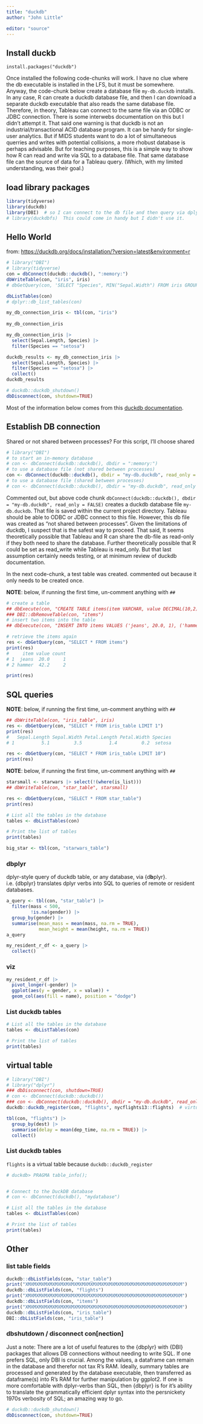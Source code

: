 ```yaml
---
title: "duckdb"
author: "John Little"

editor: "source"
---
```


## Install duckb

`install.packages("duckdb")`

Once installed the following code-chunks will work. I have no clue where the db executable is installed in the LFS, but it must be somewhere. Anyway, the code-chunk below create a database file `my-db.duckdb` installs. In any case, R can create a duckdb database file, and then I can download a separate duckdb executable that also reads the same database file. Therefore, in theory, Tableau can connect to the same file via an ODBC or JDBC connection. There is some interwebs documentation on this but I didn't attempt it. That said one warning is that duckdb is not an industrial/transactional ACID database program. It can be handy for single-user analytics. But if MIDS students want to do a lot of simultaneous querries and writes with potential collisions, a more rhobust database is perhaps advisable. But for teaching purposes, this is a simple way to show how R can read and write via SQL to a database file. That same database file can the source of data for a Tableau query. (Which, with my limited understanding, was their goal.)

## load library packages

```r
library(tidyverse)
library(duckdb)
library(DBI)  # so I can connect to the db file and then query via dplyr verbs
# library(duckdbfs)  This could come in handy but I didn't use it.

```

## Hello World

from: <https://duckdb.org/docs/installation/?version=latest&environment=r>

```r
# library("DBI")
# library(tidyverse)
con = dbConnect(duckdb::duckdb(), ":memory:")
dbWriteTable(con, "iris", iris)
# dbGetQuery(con, 'SELECT "Species", MIN("Sepal.Width") FROM iris GROUP BY "Species"')

dbListTables(con)
# dplyr::db_list_tables(con)

my_db_connection_iris <- tbl(con, "iris")
  
my_db_connection_iris

my_db_connection_iris |> 
  select(Sepal.Length, Species) |> 
  filter(Species == "setosa")

duckdb_results <- my_db_connection_iris |> 
  select(Sepal.Length, Species) |> 
  filter(Species == "setosa") |> 
  collect()
duckdb_results

# duckdb::duckdb_shutdown()
dbDisconnect(con, shutdown=TRUE)
```

Most of the information below comes from this [duckdb documentation](https://duckdb.org/docs/archive/0.8.1/api/r).

## Establish DB connection

Shared or not shared between processes? For this script, I'll choose shared

```r
# library("DBI")
# to start an in-memory database
# con <- dbConnect(duckdb::duckdb(), dbdir = ":memory:")
# to use a database file (not shared between processes)
con <- dbConnect(duckdb::duckdb(), dbdir = "my-db.duckdb", read_only = FALSE)
# to use a database file (shared between processes)
# con <- dbConnect(duckdb::duckdb(), dbdir = "my-db.duckdb", read_only = TRUE)
```

Commented out, but above code chunk `dbConnect(duckdb::duckdb(), dbdir = "my-db.duckdb", read_only = FALSE)` creates a duckdb database file `my-db.duckdb`. That file is saved within the current project directory. Tableau should be able to ODBC or JDBC connect to this file. However, this db file was created as "not shared between processes". Given the limitations of duckdb, I suspect that is the safest way to proceed. That said, It seems theoretically possible that Tableau and R can share the db-file as read-only if they both need to share the database. Further theoretically possible that R could be set as read_write while Tableau is read_only. But that last assumption certainly needs testing, or at minimum review of duckdb documentation.

In the next code-chunk, a test table was created. commented out because it only needs to be created once.

**NOTE**: below, if running the first time, un-comment anything with `##`

```r
# create a table
## dbExecute(con, "CREATE TABLE items(item VARCHAR, value DECIMAL(10,2), count INTEGER)")
### DBI::dbRemoveTable(con, "items")
# insert two items into the table
## dbExecute(con, "INSERT INTO items VALUES ('jeans', 20.0, 1), ('hammer', 42.2, 2)")

# retrieve the items again
res <- dbGetQuery(con, "SELECT * FROM items")
print(res)
#     item value count
# 1  jeans  20.0     1
# 2 hammer  42.2     2
```

```r
print(res)
```

## SQL queries

**NOTE**: below, if running the first time, un-comment anything with `##`

```r
## dbWriteTable(con, "iris_table", iris)
res <- dbGetQuery(con, "SELECT * FROM iris_table LIMIT 1")
print(res)
#   Sepal.Length Sepal.Width Petal.Length Petal.Width Species
# 1          5.1         3.5          1.4         0.2  setosa
```

```r

res <- dbGetQuery(con, "SELECT * FROM iris_table LIMIT 10")
print(res)
```

**NOTE**: below, if running the first time, un-comment anything with `##`

```r
starsmall <- starwars |> select(!(where(is_list)))
## dbWriteTable(con, "star_table", starsmall)
```

```r
res <- dbGetQuery(con, "SELECT * FROM star_table")
print(res)


```

```r
# List all the tables in the database
tables <- dbListTables(con)

# Print the list of tables
print(tables)
```

```r
big_star <- tbl(con, "starwars_table")
```

### dbplyr

dplyr-style query of duckdb table, or any database, via {d**b**plyr}. i.e. {dbplyr} translates dplyr verbs into SQL to queries of remote or resident databases.

```r
a_query <- tbl(con, "star_table") |>
  filter(mass < 500,
         !is.na(gender)) |> 
  group_by(gender) |>
  summarise(mean_mass = mean(mass, na.rm = TRUE), 
            mean_height = mean(height, na.rm = TRUE)) 
a_query

my_resident_r_df <- a_query |>
  collect()
```

### viz

```r
my_resident_r_df |>
  pivot_longer(-gender) |> 
  ggplot(aes(y = gender, x = value)) +
  geom_col(aes(fill = name), position = "dodge")
```

### List duckdb tables

```r
# List all the tables in the database
tables <- dbListTables(con)

# Print the list of tables
print(tables)
```

## virtual table

```r
# library("DBI")
# library("dplyr")
### dbDisconnect(con, shutdown=TRUE)
# con <- dbConnect(duckdb::duckdb())
### con <- dbConnect(duckdb::duckdb(), dbdir = "my-db.duckdb", read_only = FALSE)
duckdb::duckdb_register(con, "flights", nycflights13::flights)  # virtual table, no data is copied

tbl(con, "flights") |>
  group_by(dest) |>
  summarise(delay = mean(dep_time, na.rm = TRUE)) |>
  collect()

```

### List duckdb tables

`flights` is a virtual table because `duckdb::duckdb_register`

```r
# duckdb> PRAGMA table_info();


# Connect to the DuckDB database
# con <- dbConnect(duckdb(), "mydatabase")

# List all the tables in the database
tables <- dbListTables(con)

# Print the list of tables
print(tables)
```

## Other

### list table fields

```r
duckdb::dbListFields(con, "star_table")
print("XMXMXMXMXMXMXMXMXMXMXMXMXMXMXMXMXMXMXMXMXMXMXMXMXMXMXMXMXM")
duckdb::dbListFields(con, "flights")
print("XMXMXMXMXMXMXMXMXMXMXMXMXMXMXMXMXMXMXMXMXMXMXMXMXMXMXMXMXM")
duckdb::dbListFields(con, "items")
print("XMXMXMXMXMXMXMXMXMXMXMXMXMXMXMXMXMXMXMXMXMXMXMXMXMXMXMXMXM")
duckdb::dbListFields(con, "iris_table")
DBI::dbListFields(con, "iris_table")
```

### dbshutdown / disconnect con\[nection\]

Just a note: There are a lot of useful features to the {dbplyr} with {DBI} packages that allows DB connections without needing to write SQL. If one prefers SQL, only DBI is crucial. Among the values, a dataframe can remain in the database and therefor not tax R's RAM. Ideally, summary tables are processed and generated by the database executable, then transferred as dataframe(s) into R's RAM for further manipulation by ggplot2. If one is more comfortable with dplyr-verbs than SQL, then {dbplyr} is for it's ability to translate the grammatically efficient dplyr syntax into the persnickety 1970s verbosity of SQL; an amazing way to go.

```r
# duckdb::duckdb_shutdown()
dbDisconnect(con, shutdown=TRUE)
```
